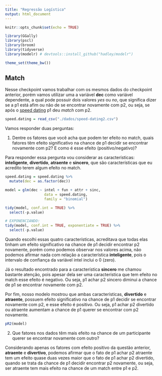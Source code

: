 ```yaml
---
title: "Regressão Logística"
output: html_document
---
```


```r
knitr::opts_chunk$set(echo = TRUE)

library(GGally)
library(pscl)
library(broom)
library(tidyverse)
library(modelr) # devtools::install_github("hadley/modelr")

theme_set(theme_bw())
```

## Match

Nesse checkpoint vamos trabalhar com os mesmos dados do checkpoint anterior, porém vamos utilizar uma a variável **dec** como variável dependente, a qual pode possuir dois valores *yes* ou *no*, que significa dizer se a p1 está afim ou não de se encontrar novamente com p2, ou seja, se após o [speed dating](http://www.speeddatingbrasil.com.br/o-que-e.php) p1 deu *match* com p2.

```r
speed.dating = read_csv("./dados/speed-dating2.csv")
```

Vamos responder duas perguntas: 

1. Dentre os fatores que você acha que podem ter efeito no match, quais fatores têm efeito significativo na chance de p1 decidir se encontrar novamente com p2? E como é esse efeito (positivo/negativo)?

Para responder essa pergunta vou considerar as características: **inteligente**, **divertido**, **atraente** e **sincero**, que são características que eu acredito terem algum efeito no match.

```r
speed.dating = speed.dating %>% 
  mutate(dec = as.factor(dec))

model = glm(dec ~ intel + fun + attr + sinc, 
                  data = speed.dating, 
                  family = "binomial")

tidy(model, conf.int = TRUE) %>% 
  select(-p.value)

# EXPONENCIANDO:
tidy(model, conf.int = TRUE, exponentiate = TRUE) %>% 
  select(-p.value)
```

Quando escolhi essas quatro características, acreditava que todas elas tinham um efeito significativo na chance de p1 decidir encontrar p2 novamente, porém como podemos observar nos valores acima, não podemos afirmar nada com relação a característica **inteligente**, pois o intervalo de confiança da variável intel inclui o 0 (zero).

Já o resultado encontrado para a característica **sincero** me chamou bastante atenção, pois apesar dela ser uma característica que tem efeito no match esse efeito é negativo. Ou seja, p1 achar p2 sincero diminui a chance de p1 se encontrar novamente com p2.

Por fim, nosso modelo mostrou que ambas características, **divertido** e **atraente**, possuem efeito significativo na chance de p1 decidir se encontrar novamente com p2, e esse efeito é positivo. Ou seja, p1 achar p2 divertido ou atraente aumentam a chance de p1 querer se encontrar com p2 novamente.
```r
pR2(model)
```

2. Que fatores nos dados têm mais efeito na chance de um participante querer se encontrar novamente com outro?

Considerando apenas os fatores com efeito positivo da questão anterior, **atraente** e **divertivo**, podemos afirmar que o fato de p1 achar p2 atraente tem um efeito quase duas vezes maior que o fato de p1 achar p2 divertido, quando se trata da chance de p1 decidir encontrar p2 novamente, ou seja, ser atraente tem mais efeito na chance de um match entre p1 e p2.  
